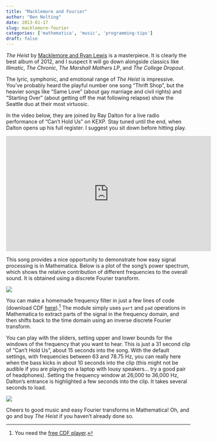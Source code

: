 ```yaml
---
title: "Macklemore and Fourier"
author: "Ben Nolting"
date: 2013-01-17
slug: macklemore-fourier
categories: ['mathematica', 'music', 'programming-tips']
draft: false
---
```


_The Heist_ by [Macklemore and Ryan Lewis](https://macklemore.com) is a masterpiece. It is clearly the best album of 2012, and I suspect it will go down alongside classics like _Illmatic_, _The Chronic_, _The Marshall Mathers LP_, and _The College Dropout_. 

The lyric, symphonic, and emotional range of _The Heist_ is impressive. You've probably heard the playful number one song "Thrift Shop", but the heavier songs like "Same Love" (about gay marriage and civil rights) and "Starting Over" (about getting off the mat following relapse) show the Seattle duo at their most virtuosic. 

In the video below, they are joined by Ray Dalton for a live radio performance of "Can't Hold Us" on KEXP. Stay tuned until the end, when Dalton opens up his full register. I suggest you sit down before hitting play. 

<center><iframe width="560" height="315" src="https://www.youtube.com/embed/bgjwAZ9TR3U" frameborder="0" allow="accelerometer; autoplay; encrypted-media; gyroscope; picture-in-picture" allowfullscreen></iframe></center>

This song provides a nice opportunity to demonstrate how easy signal processing is in Mathematica. Below is a plot of the song's power spectrum, which shows the relative contribution of different frequencies to the overall sound. It is obtained using a discrete Fourier transform. 

![](/img/powerspec.jpg) 

You can make a homemade frequency filter in just a few lines of code (download CDF [here](/code/music2.cdf)).^[You need the [free CDF player](https://www.wolfram.com/player/).] The module simply uses `part` and `pad` operations in Mathematica to extract parts of the signal in the frequency domain, and then shifts back to the time domain using an inverse discrete Fourier transform. 

You can play with the sliders, setting upper and lower bounds for the windows of the frequency that you want to hear. This is just a 31 second clip of "Can't Hold Us", about 15 seconds into the song. With the default settings, with frequencies between 63 and 78.75 Hz, you can really here when the bass kicks in about 10 seconds into the clip (this might not be audible if you are playing on a laptop with lousy speakers... try a good pair of headphones). Setting the frequency window at 26,000 to 36,000 Hz, Dalton's entrance is highlighted a few seconds into the clip. It takes several seconds to load.

![](/img/altpic.jpg) 

Cheers to good music and easy Fourier transforms in Mathematica! Oh, and go and buy _The Heist_ if you haven't already done so.